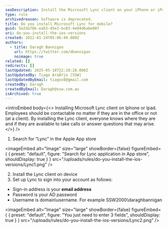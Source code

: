 ```yaml
---
seoDescription: Install the Microsoft Lync client on your iPhone or iPad to stay connected and available for calls and messages.
type: rule
archivedreason: Software is deprecated.
title: Do you install Microsoft Lync for mobile?
guid: 5e2da7bb-eab3-45e2-bc03-4e04d6abe807
uri: do-you-install-the-ios-versions
created: 2012-01-24T05:06:49.000Z
authors:
  - title: Daragh Bannigan
    url: https://twitter.com/dbannigan
    noimage: true
related: []
redirects: []
lastUpdated: 2025-05-18T22:10:28.000Z
lastUpdatedBy: Tiago AraÃºjo [SSW]
lastUpdatedByEmail: tiagov8@gmail.com
createdBy: Daragh
createdByEmail: Daragh@ssw.com.au
isArchived: true
---
```


<introEmbed
  body={<>
Installing Microsoft Lync client on Iphone or Ipad. Employees should be contactable no matter if they are in the office or not (at a client). By installing the Lync client, everyone knows where they are and if they are available to take calls or answer questions that may arise.
  </>}
/>
1. Search for “Lync” in the Apple App store


<imageEmbed
  alt="Image"
  size="large"
  showBorder={false}
  figureEmbed={ {
    preset: "default",
    figure: "Search for Lync application in App store",
    shouldDisplay: true
  } }
  src="/uploads/rules/do-you-install-the-ios-versions/Lync1.png"
/>

2. Install the Lync client on device
3. Set up Lync to sign into your account as follows:

* Sign-in address is your **email address**
* Password is your AD password
* Username is domain\username. For example SSW2000\daraghbannigan


<imageEmbed
  alt="Image"
  size="large"
  showBorder={false}
  figureEmbed={ {
    preset: "default",
    figure: "You just need to enter 3 fields",
    shouldDisplay: true
  } }
  src="/uploads/rules/do-you-install-the-ios-versions/Lync2.png"
/>
